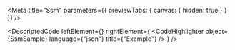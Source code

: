 
<Meta title="Ssm" parameters={{ previewTabs: { canvas: { hidden: true } } }} />

<DescriptedCode
  leftElement={<SsmDesc />}
  rightElement={
    <CodeHighlighter
      object={SsmSample}
      language={"json"}
      title={"Example"}
    />
  }
/>

<SsmTransitionIndex />

<SsmGetQueryFunctionIndex />

<SsmListSsmQueryFunctionIndex />

<SsmCreateFunctionIndex />
